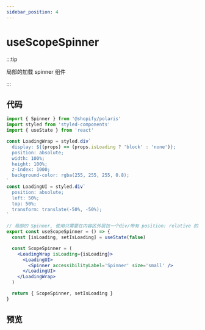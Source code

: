 ```yaml
---
sidebar_position: 4
---
```


# useScopeSpinner

:::tip

局部的加载 spinner 组件

:::

## 代码

```jsx
import { Spinner } from '@shopify/polaris'
import styled from 'styled-components'
import { useState } from 'react'

const LoadingWrap = styled.div`
  display: ${(props) => (props.isLoading ? 'block' : 'none')};
  position: absolute;
  width: 100%;
  height: 100%;
  z-index: 1000;
  background-color: rgba(255, 255, 255, 0.8);
`
const LoadingUI = styled.div`
  position: absolute;
  left: 50%;
  top: 50%;
  transform: translate(-50%, -50%);
`

// 局部的 Spinner, 使用只需要在内容区外层包一个div/带有 position: relative 的组件
export const useScopeSpinner = () => {
  const [isLoading, setIsLoading] = useState(false)

  const ScopeSpinner = (
    <LoadingWrap isLoading={isLoading}>
      <LoadingUI>
        <Spinner accessibilityLabel='Spinner' size='small' />
      </LoadingUI>
    </LoadingWrap>
  )

  return { ScopeSpinner, setIsLoading }
}
```

## 预览


<EmbedSandBox src='https://codesandbox.io/embed/usescopespinner-ui4uqz?fontsize=14&hidenavigation=1&theme=dark'></EmbedSandBox>
